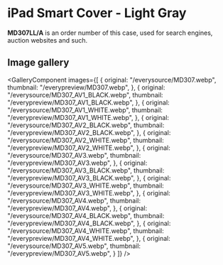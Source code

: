 
# iPad Smart Cover - Light Gray

<Callout type='info' emoji='👉🏻'>**MD307LL/A** is an order number of this case, used for search engines, auction websites and such.</Callout>

## Image gallery

<GalleryComponent
    images={[
      {
        original: "/everysource/MD307.webp",
        thumbnail: "/everypreview/MD307.webp",
      },
      {
        original: "/everysource/MD307_AV1_BLACK.webp",
        thumbnail: "/everypreview/MD307_AV1_BLACK.webp",
      },
      {
        original: "/everysource/MD307_AV1_WHITE.webp",
        thumbnail: "/everypreview/MD307_AV1_WHITE.webp",
      },
      {
        original: "/everysource/MD307_AV2_BLACK.webp",
        thumbnail: "/everypreview/MD307_AV2_BLACK.webp",
      },
      {
        original: "/everysource/MD307_AV2_WHITE.webp",
        thumbnail: "/everypreview/MD307_AV2_WHITE.webp",
      },
      {
        original: "/everysource/MD307_AV3.webp",
        thumbnail: "/everypreview/MD307_AV3.webp",
      },
      {
        original: "/everysource/MD307_AV3_BLACK.webp",
        thumbnail: "/everypreview/MD307_AV3_BLACK.webp",
      },
      {
        original: "/everysource/MD307_AV3_WHITE.webp",
        thumbnail: "/everypreview/MD307_AV3_WHITE.webp",
      },
      {
        original: "/everysource/MD307_AV4.webp",
        thumbnail: "/everypreview/MD307_AV4.webp",
      },
      {
        original: "/everysource/MD307_AV4_BLACK.webp",
        thumbnail: "/everypreview/MD307_AV4_BLACK.webp",
      },
      {
        original: "/everysource/MD307_AV4_WHITE.webp",
        thumbnail: "/everypreview/MD307_AV4_WHITE.webp",
      },
      {
        original: "/everysource/MD307_AV5.webp",
        thumbnail: "/everypreview/MD307_AV5.webp",
      }
    ]}
  />
